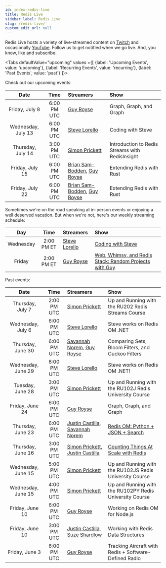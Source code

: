 ```yaml
---
id: index-redis-live
title: Redis Live
sidebar_label: Redis Live
slug: /redis-live/
custom_edit_url: null
---
```


Redis Live hosts a variety of live-streamed content on [Twitch][twitch] and occasionally [YouTube][yt]. Follow us to get notified when we go live. And, you know, like and subscribe.

<Tabs
   defaultValue="upcoming"
   values ={[
    {label: 'Upcoming Events', value:  'upcoming'},
    {label: 'Recurring Events', value: 'recurring'},
    {label: 'Past Events', value: 'past'}
   ]}>

  <TabItem value="upcoming">

Check out our upcoming events:

|        Date        |    Time     | Streamers                                             | Show                                                    |
| :----------------: | :---------: | :---------------------------------------------------- | :------------------------------------------------------ |
|   Friday, July 8   | 6:00 PM UTC | [Guy Royse][guy]                                      | Graph, Graph, and Graph                                 |
| Wednesday, July 13 | 6:00 PM UTC | [Steve Lorello][steve]                                | Coding with Steve                                       |
|  Thursday, July 14 | 3:00 PM UTC | [Simon Prickett][simon]                               | Introduction to Redis Streams with RedisInsight         |
|  Friday, July 15   | 6:00 PM UTC | [Brian Sam-Bodden][bsb], [Guy Royse][guy]             | Extending Redis with Rust                               |
|  Friday, July 22   | 6:00 PM UTC | [Brian Sam-Bodden][bsb], [Guy Royse][guy]             | Extending Redis with Rust                               |

  </TabItem>
  <TabItem value="recurring">

Sometimes we're on the road speaking at in-person events or enjoying a well deserved vacation. But when we're not, here's our weekly streaming schedule:

|    Day    |    Time    | Streamers              | Show                                                             |
| :-------: | :--------: | :--------------------- | :--------------------------------------------------------------- |
| Wednesday | 2:00 PM ET | [Steve Lorello][steve] | [Coding with Steve][twitch]                                      |
|  Friday   | 2:00 PM ET | [Guy Royse][guy]       | [Web, Whimsy, and Redis Stack: Random Projects with Guy][twitch] |

  </TabItem>
  <TabItem value="past">

Past events:

|        Date        |    Time     | Streamers                                             | Show                                                    |
| :----------------: | :---------: | :---------------------------------------------------- | :------------------------------------------------------ |
| Thursday, July 7   | 2:00 PM UTC | [Simon Prickett][simon]                               | Up and Running with the RU202 Redis Streams Course      |
| Wednesday, July 6  | 6:00 PM UTC | [Steve Lorello][steve]                                | Steve works on Redis OM .NET                            |
| Thursday, June 30  | 6:00 PM UTC | [Savannah Norem][norem], [Guy Royse][guy]             | Comparing Sets, Bloom Filters, and Cuckoo Filters       |
| Wednesday, June 29 | 6:00 PM UTC | [Steve Lorello][steve]                                | Steve works on Redis OM .NET!                           |
|  Tuesday, June 28  | 3:00 PM UTC | [Simon Prickett][simon]                               | Up and Running with the RU102J Redis University Course  |
|  Friday, June 24   | 6:00 PM UTC | [Guy Royse][guy]                                      | Graph, Graph, and Graph                                 |
| Thursday, June 23  | 6:00 PM UTC | [Justin Castilla][justin], [Savannah Norem][norem]    | [Redis OM: Python + JSON + Search][1]                   |
| Thursday, June 16  | 3:00 PM UTC | [Simon Prickett][simon], [Justin Castilla][justin]    | [Counting Things At Scale with Redis][2]                |
| Wednesday, June 15 | 5:00 PM UTC | [Simon Prickett][simon]                               | Up and Running with the RU102JS Redis University Course |
| Wednesday, June 15 | 4:00 PM UTC | [Simon Prickett][simon]                               | Up and Running with the RU102PY Redis University Course |
|  Friday, June 10   | 6:00 PM UTC | [Guy Royse][guy]                                      | Working on Redis OM for Node.js                         |
|  Friday, June 10   | 3:00 PM UTC | [Justin Castilla][justin], [Suze Shardlow][suze]      | Working with Redis Data Structures                      |
|   Friday, June 3   | 6:00 PM UTC | [Guy Royse][guy]                                      | Tracking Aircraft with Redis + Software-Defined Radio   |

  </TabItem>
</Tabs>

<!-- Links to streamers -->
[bsb]: https://twitter.com/bsbodden
[guy]: https://twitter.com/guyroyse
[justin]: https://twitter.com/JustCastilla
[norem]: https://twitter.com/sav_norem
[simon]: https://twitter.com/simon_prickett
[steve]: https://twitter.com/slorello
[suze]: https://twitter.com/SuzeShardlow

<!-- Links to platforms -->
[twitch]: https://twitch.tv/redisinc
[yt]: https://www.youtube.com/redisinc

<!-- Links to specific videos -->
[1]: https://www.youtube.com/watch?v=ZP2j7bmWfmU
[2]: https://www.youtube.com/watch?v=FAJXq5Qqc0Y
